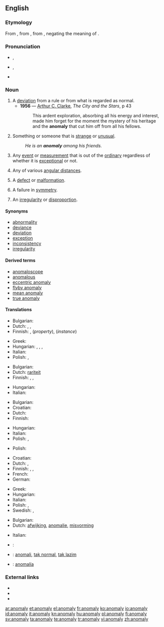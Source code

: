 {{was wotd|2008|September|26}}
==English==
{{wikipedia}}

===Etymology===
From {{etyl|la}} {{term|anomalia}}, from {{etyl|grc}} {{term|sc=polytonic|ἀνωμαλία|tr=anomalia||irregularity, anomaly|lang=grc}}, from {{term|sc=polytonic|ἀνώμαλος|tr=anomalos||irregular, uneven|lang=grc}}, negating the meaning of {{term|ὁμαλός|tr=omalos|lang=grc}}.

===Pronunciation===
* {{a|UK}} {{IPA|/əˈnɒməlɪ/}}, {{SAMPA|/@"nQm@lI/}}
* {{a|US}} {{IPA|/əˈnɑməli/}},  {{SAMPA|/@"nAm@li/}}
* {{audio|en-us-anomaly.ogg|Audio (US)}}

===Noun===
{{en-noun|anomal|ies}}

# A [[deviation]] from a rule or from what is regarded as normal.
#* '''1956''' — [[w:Arthur C. Clarke|Arthur C. Clarke]], ''The City and the Stars'', p 43
#*: This ardent exploration, absorbing all his energy and interest, made him forget for the moment the mystery of his heritage and the '''anomaly''' that cut him off from all his fellows.
# Something or someone that is [[strange]] or [[unusual]].
#: ''He is an '''anomaly''' among his friends.''
# {{science}} Any [[event]] or [[measurement]] that is out of the [[ordinary]] regardless of whether it is [[exceptional]] or not.
# {{astronomy}} Any of various [[angular distance]]s.
# {{biology}} A [[defect]] or [[malformation]].
# {{quantum physics}} A failure in [[symmetry]].
# {{dated}} An [[irregularity]] or [[disproportion]].

====Synonyms====
* [[abnormality]]
* [[deviance]]
* [[deviation]]
* [[exception]]
* [[inconsistency]]
* [[irregularity]]

====Derived terms====
* [[anomaloscope]]
* [[anomalous]]
* [[eccentric anomaly]]
* [[flyby anomaly]]
* [[mean anomaly]]
* [[true anomaly]]

====Translations====
{{trans-top|deviation from norm}}
* Bulgarian: {{t|bg|аномалия}}
* Dutch: {{t+|nl|afwijking}}, {{t+|nl|anomalie}}, {{t+|nl|abnormaliteit}}
* Finnish: {{t-|fi|anomalia}}, {{t-|fi|poikkeavuus}} (''property''), {{t-|fi|poikkeama}} (''instance'')
{{trans-mid}}
* Greek: {{t+|el|ανωμαλία|f|tr=anomalia}}
* Hungarian: {{t+|hu|anomália}}, {{t+|hu|rendellenesség}}, {{t+|hu|szabálytalanság}}, {{t|hu|eltérés}}
* Italian: {{t+|it|anomalia|f}}
* Polish: {{t|pl|anomalia|f}}, {{t|pl|nieprawidłowość|f}}
{{trans-bottom}}

{{trans-top|something or someone that is strange or unusual}}
* Bulgarian: {{t|bg|неправилност}}
* Dutch: [[rariteit]]
* Finnish: {{t-|fi|anomalia}}, {{t+|fi|poikkeava}}, {{t-|fi|poikkeus}}
{{trans-mid}}
* Hungarian: {{t+|hu|anomália}}
* Italian: {{t+|it|anomalia|f}}
{{trans-bottom}}

{{trans-top|science: any event, big or small, out of the ordinary}}
* Bulgarian: {{t|bg|аномалия}}
* Croatian: {{t-|hr|anomalija|f}}
* Dutch: {{t+|nl|anomalie|f}}
* Finnish: {{t-|fi|poikkeama}}
{{trans-mid}}
* Hungarian: {{t+|hu|anomália}}
* Italian: {{t+|it|anomalia|f}}
* Polish: {{t|pl|anomalia|f}}, {{t|pl|nieprawidłowość|f}}
{{trans-bottom}}

{{trans-top|astronomy: any of various angular distances}}
* Polish: {{t|pl|anomalia|f}}
{{trans-mid}}
{{trans-bottom}}

{{trans-top|dated: an irregularity or inconsistency}}
* Croatian: {{t-|hr|anomalija|f}}
* Dutch: {{t+|nl|anomalie|f}}, {{t-|nl|onregelmatigheid|f}}
* Finnish: {{t-|fi|säännöttömyys}}, {{t-|fi|epäsäännöllisyys}}, {{t-|fi|poikkeus}}
* French: {{t+|fr|anomalie|f}}
* German: {{t+|de|Anomalie|f}}
{{trans-mid}}
* Greek: {{t+|el|ανωμαλία|f|tr=anomalía}}
* Hungarian: {{t+|hu|anomália}}
* Italian: {{t+|it|anomalia|f}}
* Polish: {{t|pl|anomalia|f}}, {{t|pl|nieprawidłowość|f}}
* Swedish: {{t+|sv|anomali|c}}, {{t-|sv|avvikelse|c}}
{{trans-bottom}}

{{trans-top|biological defect or malformation}}
* Bulgarian: {{t|bg|аномалия}}
* Dutch: [[afwijking]], [[anomalie]], [[misvorming]]
{{trans-mid}}
* Italian: {{t+|it|anomalia|f}}
{{trans-bottom}}

{{checktrans-top}}
* {{ttbc|Croatian}}: {{t-|hr|anomalija|f}}
* {{ttbc|Indonesian}}: [[anomali]], [[tak normal]], [[tak lazim]]
{{trans-mid}}
* {{ttbc|Spanish}}: [[anomalía]]
{{trans-bottom}}

===External links===
* {{R:Webster 1913}}
* {{R:Century 1911}}
* {{R:OneLook}}

[[ar:anomaly]]
[[et:anomaly]]
[[el:anomaly]]
[[fr:anomaly]]
[[ko:anomaly]]
[[io:anomaly]]
[[id:anomaly]]
[[it:anomaly]]
[[kn:anomaly]]
[[hu:anomaly]]
[[pl:anomaly]]
[[fi:anomaly]]
[[sv:anomaly]]
[[ta:anomaly]]
[[te:anomaly]]
[[tr:anomaly]]
[[vi:anomaly]]
[[zh:anomaly]]